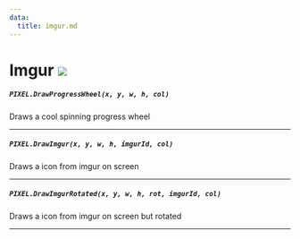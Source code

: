 ```yaml
---
data:
  title: imgur.md
---
```


# Imgur ![](https://raw.githubusercontent.com/Pulsar-Dev/documentation/main/public/client.png)

##### `PIXEL.DrawProgressWheel(x, y, w, h, col)`
  Draws a cool spinning progress wheel

---
##### `PIXEL.DrawImgur(x, y, w, h, imgurId, col)`
  Draws a icon from imgur on screen

---
##### `PIXEL.DrawImgurRotated(x, y, w, h, rot, imgurId, col)`
  Draws a icon from imgur on screen but rotated

---